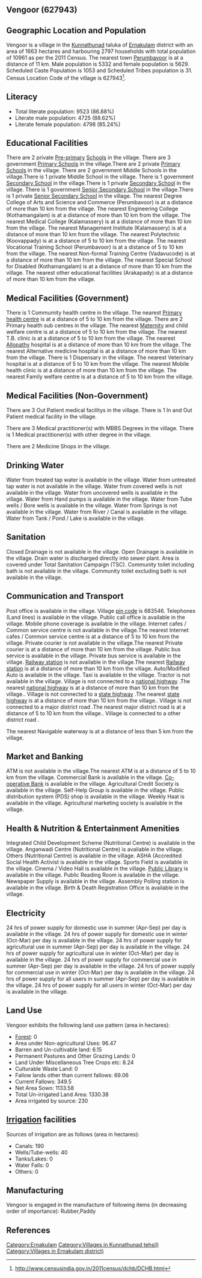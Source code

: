 {{Infobox settlement
| name=Vengoor
| native_name=
| native_name_lang=
| other_name=
| nickname=
| settlement_type=Village
| image_skyline=
| image_alt=
| image_caption=
| pushpin_map=India Kerala
| pushpin_label_position=right
| pushpin_map_alt=
| pushpin_map_caption=Location in Kerala, India
| latd=
| latm=
| lats=
| latNS=
| longd=
| longm=
| longs=
| longEW=
| coordinates_display=inline,title
| subdivision_type=Country
| subdivision_name={{flag|India}}
| subdivision_type1=[[States and territories of India|State]]
| subdivision_name1=Kerala 
| subdivision_type2=[[List of districts of India|District]]
| subdivision_name2=Ernakulam
| subdivision_type3=Tahsil
| subdivision_name3=Kunnathunad
| website=
| established_title=<!-- Established -->
| established_date=
| founder=
| named_for=
| government_type=
| governing_body=
| unit_pref=Metric=
| area_footnotes=
| area_rank=
| area_total_km2=16.63
| elevation_footnotes=
| elevation_m=
| population_total=10961
| population_as_of=2011
| population_rank=
| population_density_km2=659
| population_demonym=
| population_footnotes=
| demographics_type1=Languages
| demographics1_title1=Official
| demographics1_info1=[[Malayalam language|Malayalam]]
| timezone1=[[Indian Standard Time|IST]]
| utc_offset1==+5:30
| postal_code_type=[[Postal Index Number|PIN]]
| postal_code=683546
| area_code_type=Telephone code
| area_code=
| registration_plate=
| blank1_name_sec1=Nearest city
| blank1_info_sec1=[[Perumbavoor]]
| blank2_name_sec1=[[Human sex ratio|Sex ratio]]
| blank2_info_sec1=1055 [[male|♂]]/[[female|♀]]
| blank3_name_sec1=Literacy
| blank3_info_sec1=86.88%
| blank1_name_sec2=[[2011 Census of India|2011 census]] code
| blank1_info_sec2=627943
| footnotes=
}}

== Vengoor (627943) ==

== Geographic Location and Population ==

Vengoor is a village in the [[Kunnathunad]] taluka of [[Ernakulam]] district with an area of 1663 hectares and harbouring 2797 households with total population of 10961 as per the 2011 Census. The nearest town [[Perumbavoor]] is at a distance of 11 km. Male population is 5332 and female population is 5629. Scheduled Caste Population is 1053 and Scheduled Tribes population is 31. Census Location Code of the village is 627943<ref>http://www.censusindia.gov.in/2011census/dchb/DCHB.html</ref>.


== Literacy ==  
* Total literate population: 9523 (86.88%)
* Literate male population: 4725 (88.62%)
* Literate female population: 4798 (85.24%)


== Educational Facilities ==  
There are 2 private [[Pre-primary]] [[School]]s in the village.
There are 3 government [[Primary School]]s in the village.There are 2 private [[Primary School]]s in the village.
There are 2 government Middle Schools in the village.There is 1 private Middle School in the village.
There is 1 government [[Secondary School]] in the village.There is 1 private [[Secondary School]] in the village.
There is 1 government [[Senior Secondary School]] in the village.There is 1 private [[Senior Secondary School]] in the village.
The nearest Degree College of Arts and Science and Commerce (Perumbavoor) is at a distance of more than 10 km from the village.
The nearest Engineering College (Kothamangalam) is at a distance of more than 10 km from the village.
The nearest Medical College (Kalamassery) is at a distance of more than 10 km from the village.
The nearest Management Institute (Kalamassery) is at a distance of more than 10 km from the village.
The nearest Polytechnic (Koovappady) is at a distance of 5 to 10 km from the village.
The nearest Vocational Training School (Perumbavoor) is at a distance of 5 to 10 km from the village.
The nearest Non-formal Training Centre (Vadavucode) is at a distance of more than 10 km from the village.
The nearest Special School for Disabled (Kothamangalam) is at a distance of more than 10 km from the village.
The nearest other educational facilities (Arakapady) is at a distance of more than 10 km from the village.


== Medical Facilities (Government) ==
There is 1 Commumity health centre in the village.
The nearest [[Primary health centre]] is at a distance of 5 to 10 km from the village.
There are 2 Primary health sub centres in the village.
The nearest [[Maternity]] and child welfare centre is at a distance of 5 to 10 km from the village.
The nearest T.B. clinic is at a distance of 5 to 10 km from the village.
The nearest [[Allopathy]] hospital is at a distance of more than 10 km from the village.
The nearest Alternative medicine hospital is at a distance of more than 10 km from the village.
There is 1 Dispensary in the village.
The nearest Veterinary hospital is at a distance of 5 to 10 km from the village.
The nearest Mobile health clinic is at a distance of more than 10 km from the village.
The nearest Family welfare centre is at a distance of 5 to 10 km from the village.


== Medical Facilities (Non-Government) ==
There are 3 Out Patient medical facilitys in the village.
There is 1 In and Out Patient medical facility in the village.

There are 3 Medical practitioner(s) with MBBS Degrees in the village.
There is 1 Medical practitioner(s) with other degree in the village.


There are 2 Medicine Shops in the village.



== Drinking Water ==
Water from treated tap water is available in the village.
Water from untreated tap water is not available in the village.
Water from covered wells is not available in the village.
Water from uncovered wells is available in the village.
Water from Hand pumps is available in the village.
Water from Tube wells / Bore wells is available in the village.
Water from Springs is not available in the village.
Water from River / Canal is available in the village.
Water from Tank / Pond / Lake is available in the village.


== Sanitation ==
Closed Drainage is not available in the village.
Open Drainage is available in the village.
Drain water is discharged directly into sewer plant.
Area is covered under Total Sanitation Campaign (TSC).
Community toilet including bath is not available in the village.
Community toilet excluding bath is not available in the village.


== Communication and Transport ==
Post office is available in the village.
Village [[pin code]] is 683546.
Telephones (Land lines) is available in the village.
Public call office is available in the village.
Mobile phone coverage is available in the village.
Internet cafes / Common service centre is not available in the village.The nearest Internet cafes / Common service centre is at a distance of 5 to 10 km from the village.
Private courier is not available in the village.The nearest Private courier is at a distance of more than 10 km from the village.
Public bus service is available in the village.
Private bus service is available in the village.
[[Railway station]] is not available in the village.The nearest [[Railway station]] is at a distance of more than 10 km from the village.
Auto/Modified Auto is available in the village.
Taxi is available in the village.
Tractor is not available in the village.
Village is not connected to a [[national highway]] .The nearest [[national highway]] is at a distance of more than 10 km from the village..
Village is not connected to a [[state highway]] .The nearest [[state highway]] is at a distance of more than 10 km from the village..
Village is not connected to a major district road   .The nearest major district road   is at a distance of 5 to 10 km from the village..
Village is connected to a other district road  .



The nearest Navigable waterway is at a distance of less than 5 km from the village.



== Market and Banking ==
ATM is not available in the village.The nearest ATM is at a distance of 5 to 10 km from the village.
Commercial Bank is available in the village.
[[Co-operative Bank]] is available in the village.
Agricultural Credit Society is available in the village.
Self-Help Group is available in the village.
Public distribution system (PDS) shop is available in the village.
Weekly Haat is available in the village.
Agricultural marketing society is available in the village.


== Health & Nutrition & Entertainment Amenities ==
Integrated Child Development Scheme (Nutritional Centre) is available in the village.
Anganwadi Centre (Nutritional Centre) is available in the village.
Others (Nutritional Centre) is available in the village.
ASHA (Accredited Social Health Activist is available in the village.
Sports Field is available in the village.
Cinema / Video Hall is available in the village.
[[Public Library]] is available in the village.
Public Reading Room is available in the village.
Newspaper Supply is available in the village.
Assembly Polling station is available in the village.
Birth & Death Registration Office is available in the village.


== Electricity ==
24 hrs of power supply for domestic use in summer (Apr-Sep) per day is available in the village.
24 hrs of power supply for domestic use in winter (Oct-Mar) per day is available in the village.
24 hrs of power supply for agricultural use in summer (Apr-Sep) per day is available in the village.
24 hrs of power supply for agricultural use in winter (Oct-Mar) per day is available in the village.
24 hrs of power supply for commercial use in summer (Apr-Sep) per day is available in the village.
24 hrs of power supply for commercial use in winter (Oct-Mar) per day is available in the village.
24 hrs of power supply for all users in summer (Apr-Sep) per day is available in the village.
24 hrs of power supply for all users in winter (Oct-Mar) per day is available in the village.


== Land Use ==
Vengoor exhibits the following land use pattern (area in hectares):
* [[Forest]]: 0
* Area under Non-agricultural Uses: 96.47
* Barren and Un-cultivable land: 6.15
* Permanent Pastures and Other Grazing Lands: 0
* Land Under Miscellaneous Tree Crops etc: 8.24
* Culturable Waste Land: 0
* Fallow lands other than current fallows: 69.06
* Current Fallows: 349.5
* Net Area Sown: 1133.58
* Total Un-irrigated Land Area: 1330.38
* Area irrigated by source: 230


== [[Irrigation]] facilities ==
Sources of irrigation are as follows (area in hectares):
* Canals: 190
* Wells/Tube-wells: 40
* Tanks/Lakes: 0
* Water Falls: 0
* Others: 0


== Manufacturing ==
Vengoor is engaged in the manufacture of following items (in decreasing order of importance): Rubber,Paddy


[[Category:Ernakulam]]
[[Category:Villages in Kunnathunad tehsil)]]
[[Category:Villages in Ernakulam district)]]


== References ==
{{Reflist}}



